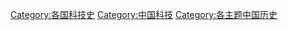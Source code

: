 [[Category:各国科技史|Category:各国科技史]]
[[Category:中国科技|Category:中国科技]]
[[Category:各主题中国历史|Category:各主题中国历史]]